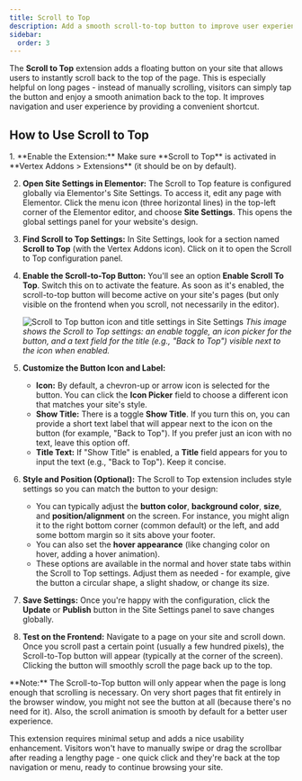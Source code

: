 ```yaml
---
title: Scroll to Top
description: Add a smooth scroll-to-top button to improve user experience.
sidebar:
  order: 3
---
```



The **Scroll to Top** extension adds a floating button on your site that allows users to instantly scroll back to the top of the page. This is especially helpful on long pages - instead of manually scrolling, visitors can simply tap the button and enjoy a smooth animation back to the top. It improves navigation and user experience by providing a convenient shortcut.

## How to Use Scroll to Top

<Steps>
1. **Enable the Extension:** Make sure **Scroll to Top** is activated in **Vertex Addons > Extensions** (it should be on by default). 

2. **Open Site Settings in Elementor:** The Scroll to Top feature is configured globally via Elementor's Site Settings. To access it, edit any page with Elementor. Click the menu icon (three horizontal lines) in the top-left corner of the Elementor editor, and choose **Site Settings**. This opens the global settings panel for your website's design. 

3. **Find Scroll to Top Settings:** In Site Settings, look for a section named **Scroll to Top** (with the Vertex Addons icon). Click on it to open the Scroll to Top configuration panel.

4. **Enable the Scroll-to-Top Button:** You'll see an option **Enable Scroll To Top**. Switch this on to activate the feature. As soon as it's enabled, the scroll-to-top button will become active on your site's pages (but only visible on the frontend when you scroll, not necessarily in the editor).

   ![Scroll to Top button icon and title settings in Site Settings](https://cdn.webilia.com/u/d/2025/08/vertex-scroll-to-top.png)
   *This image shows the Scroll to Top settings: an enable toggle, an icon picker for the button, and a text field for the title (e.g., "Back to Top") visible next to the icon when enabled.* 

5. **Customize the Button Icon and Label:** 
   - **Icon:** By default, a chevron-up or arrow icon is selected for the button. You can click the **Icon Picker** field to choose a different icon that matches your site's style.
   - **Show Title:** There is a toggle **Show Title**. If you turn this on, you can provide a short text label that will appear next to the icon on the button (for example, "Back to Top"). If you prefer just an icon with no text, leave this option off.
   - **Title Text:** If "Show Title" is enabled, a **Title** field appears for you to input the text (e.g., "Back to Top"). Keep it concise.

6. **Style and Position (Optional):** The Scroll to Top extension includes style settings so you can match the button to your design:
   - You can typically adjust the **button color**, **background color**, **size**, and **position/alignment** on the screen. For instance, you might align it to the right bottom corner (common default) or the left, and add some bottom margin so it sits above your footer.
   - You can also set the **hover appearance** (like changing color on hover, adding a hover animation).
   - These options are available in the normal and hover state tabs within the Scroll to Top settings. Adjust them as needed - for example, give the button a circular shape, a slight shadow, or change its size.

7. **Save Settings:** Once you're happy with the configuration, click the **Update** or **Publish** button in the Site Settings panel to save changes globally.

8. **Test on the Frontend:** Navigate to a page on your site and scroll down. Once you scroll past a certain point (usually a few hundred pixels), the Scroll-to-Top button will appear (typically at the corner of the screen). Clicking the button will smoothly scroll the page back up to the top.
</Steps>

<Aside type="note">
**Note:** The Scroll-to-Top button will only appear when the page is long enough that scrolling is necessary. On very short pages that fit entirely in the browser window, you might not see the button at all (because there's no need for it). Also, the scroll animation is smooth by default for a better user experience.
</Aside>

This extension requires minimal setup and adds a nice usability enhancement. Visitors won't have to manually swipe or drag the scrollbar after reading a lengthy page - one quick click and they're back at the top navigation or menu, ready to continue browsing your site.
